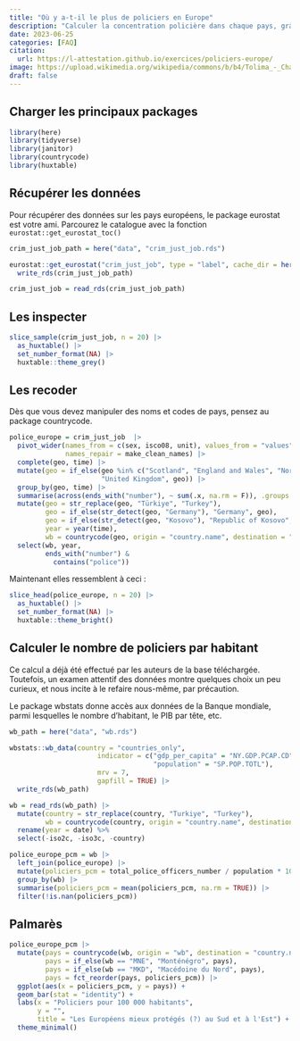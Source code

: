 ```yaml
---
title: "Où y a-t-il le plus de policiers en Europe"
description: "Calculer la concentration policière dans chaque pays, grâce aux données d'eurostat et de la banque mondiale"
date: 2023-06-25
categories: [FAQ]
citation: 
  url: https://l-attestation.github.io/exercices/policiers-europe/
image: https://upload.wikimedia.org/wikipedia/commons/b/b4/Tolima_-_Champ_de_sorgho.JPG
draft: false
---
```


## Charger les principaux packages

```r
library(here)
library(tidyverse)
library(janitor)
library(countrycode)
library(huxtable)
```

## Récupérer les données

::: {.callout-tip}
Pour récupérer des données sur les pays européens, le package eurostat est votre ami.
Parcourez le catalogue avec la fonction `eurostat::get_eurostat_toc()`
:::

```r
crim_just_job_path = here("data", "crim_just_job.rds")
```

```r
eurostat::get_eurostat("crim_just_job", type = "label", cache_dir = here("data")) |>
  write_rds(crim_just_job_path)
```

```r
crim_just_job = read_rds(crim_just_job_path)
```


## Les inspecter

```r
slice_sample(crim_just_job, n = 20) |> 
  as_huxtable() |> 
  set_number_format(NA) |> 
  huxtable::theme_grey()
```

## Les recoder

::: {.callout-tip}
Dès que vous devez manipuler des noms et codes de pays, pensez au package countrycode.
:::

```r
police_europe = crim_just_job  |> 
  pivot_wider(names_from = c(sex, isco08, unit), values_from = "values",
              names_repair = make_clean_names) |>
  complete(geo, time) |>
  mutate(geo = if_else(geo %in% c("Scotland", "England and Wales", "Northern Ireland (UK)"),
                       "United Kingdom", geo)) |>
  group_by(geo, time) |>
  summarise(across(ends_with("number"), ~ sum(.x, na.rm = F)), .groups = "drop") |>
  mutate(geo = str_replace(geo, "Türkiye", "Turkey"),
         geo = if_else(str_detect(geo, "Germany"), "Germany", geo),
         geo = if_else(str_detect(geo, "Kosovo"), "Republic of Kosovo", geo),
         year = year(time),
         wb = countrycode(geo, origin = "country.name", destination = "wb")) |>
  select(wb, year,
         ends_with("number") &
           contains("police"))
```

Maintenant elles ressemblent à ceci :

```r
slice_head(police_europe, n = 20) |> 
  as_huxtable() |> 
  set_number_format(NA) |> 
  huxtable::theme_bright()
```

## Calculer le nombre de policiers par habitant

Ce calcul a déjà été effectué par les auteurs de la base téléchargée. Toutefois, un examen attentif des données montre quelques choix un peu curieux, et nous incite à le refaire nous-même, par précaution.

::: {.callout-tip}
Le package wbstats donne accès aux données de la Banque mondiale, parmi lesquelles le nombre d'habitant, le PIB par tête, etc.
:::

```r
wb_path = here("data", "wb.rds")
```

```r
wbstats::wb_data(country = "countries_only",
                      indicator = c("gdp_per_capita" = "NY.GDP.PCAP.CD",
                                    "population" = "SP.POP.TOTL"),
                      mrv = 7,
                      gapfill = TRUE) |>
  write_rds(wb_path)
```

```r
wb = read_rds(wb_path) |> 
  mutate(country = str_replace(country, "Turkiye", "Turkey"),
         wb = countrycode(country, origin = "country.name", destination = "wb")) %>%
  rename(year = date) %>%
  select(-iso2c, -iso3c, -country)
```

```r
police_europe_pcm = wb |> 
  left_join(police_europe) |> 
  mutate(policiers_pcm = total_police_officers_number / population * 100000) |> 
  group_by(wb) |> 
  summarise(policiers_pcm = mean(policiers_pcm, na.rm = TRUE)) |> 
  filter(!is.nan(policiers_pcm))
```

## Palmarès

```r
police_europe_pcm |> 
  mutate(pays = countrycode(wb, origin = "wb", destination = "country.name.fr"),
         pays = if_else(wb == "MNE", "Monténégro", pays),
         pays = if_else(wb == "MKD", "Macédoine du Nord", pays),
         pays = fct_reorder(pays, policiers_pcm)) |> 
  ggplot(aes(x = policiers_pcm, y = pays)) +
  geom_bar(stat = "identity") +
  labs(x = "Policiers pour 100 000 habitants",
       y = "",
       title = "Les Européens mieux protégés (?) au Sud et à l'Est") +
  theme_minimal()
```
